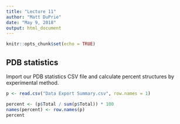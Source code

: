 ```yaml
---
title: "Lecture 11"
author: "Matt DuPrie"
date: "May 9, 2018"
output: html_document
---
```


```r
knitr::opts_chunk$set(echo = TRUE)
```

## PDB statistics

Import our PDB statistics CSV file and calculate percent structures by experimental method.


```r
p <- read.csv("Data Export Summary.csv", row.names = 1)
```



```r

percent <- (p$Total / sum(p$Total)) * 100
names(percent) <- row.names(p)
percent

```




